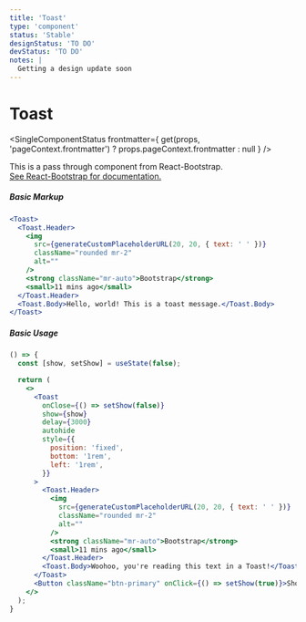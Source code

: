 ```yaml
---
title: 'Toast'
type: 'component'
status: 'Stable'
designStatus: 'TO DO'
devStatus: 'TO DO'
notes: |
  Getting a design update soon
---
```



# Toast

<SingleComponentStatus
  frontmatter={
    get(props, 'pageContext.frontmatter') ? props.pageContext.frontmatter : null
  }
/>

<p style={{ fontSize: '1.5em' }}>
  This is a pass through component from React-Bootstrap.<br/>
  <a href="https://react-bootstrap.github.io/components/toasts" target="_blank">
    See React-Bootstrap for documentation.
  </a>
</p>

##### Basic Markup

```jsx live=true
<Toast>
  <Toast.Header>
    <img
      src={generateCustomPlaceholderURL(20, 20, { text: ' ' })}
      className="rounded mr-2"
      alt=""
    />
    <strong className="mr-auto">Bootstrap</strong>
    <small>11 mins ago</small>
  </Toast.Header>
  <Toast.Body>Hello, world! This is a toast message.</Toast.Body>
</Toast>
```

##### Basic Usage

```jsx live=true
() => {
  const [show, setShow] = useState(false);

  return (
    <>
      <Toast
        onClose={() => setShow(false)}
        show={show}
        delay={3000}
        autohide
        style={{
          position: 'fixed',
          bottom: '1rem',
          left: '1rem',
        }}
      >
        <Toast.Header>
          <img
            src={generateCustomPlaceholderURL(20, 20, { text: ' ' })}
            className="rounded mr-2"
            alt=""
          />
          <strong className="mr-auto">Bootstrap</strong>
          <small>11 mins ago</small>
        </Toast.Header>
        <Toast.Body>Woohoo, you're reading this text in a Toast!</Toast.Body>
      </Toast>
      <Button className="btn-primary" onClick={() => setShow(true)}>Show Toast</Button>
    </>
  );
}
```
